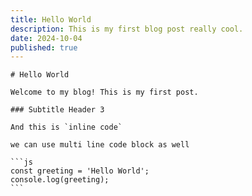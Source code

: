 ```yaml
---
title: Hello World
description: This is my first blog post really cool.
date: 2024-10-04
published: true
---
```


    # Hello World

    Welcome to my blog! This is my first post.

    ### Subtitle Header 3

    And this is `inline code`

    we can use multi line code block as well

    ```js
    const greeting = 'Hello World';
    console.log(greeting);
    ```
